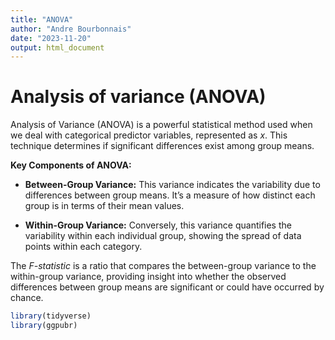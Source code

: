 ---
title: "ANOVA"
author: "Andre Bourbonnais"
date: "2023-11-20"
output: html_document
---

# Analysis of variance (ANOVA)

Analysis of Variance (ANOVA) is a powerful statistical method used when we deal with categorical predictor variables, represented as $x$. This technique determines if significant differences exist among group means.

**Key Components of ANOVA:**

-   **Between-Group Variance:** This variance indicates the variability due to differences between group means. It's a measure of how distinct each group is in terms of their mean values.

-   **Within-Group Variance:** Conversely, this variance quantifies the variability within each individual group, showing the spread of data points within each category.

The *F-statistic* is a ratio that compares the between-group variance to the within-group variance, providing insight into whether the observed differences between group means are significant or could have occurred by chance.

```{r, echo = T, message = F, warning = F}
library(tidyverse)
library(ggpubr)
```
